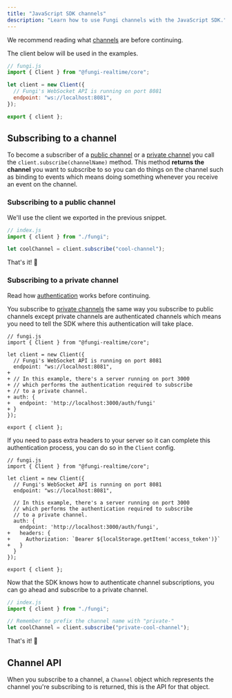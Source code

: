 ```yaml
---
title: "JavaScript SDK channels"
description: "Learn how to use Fungi channels with the JavaScript SDK."
---
```



We recommend reading what [channels](/docs/getting-started/what-is-Fungi#channels) are before continuing.

The client below will be used in the examples.

```js
// fungi.js
import { Client } from "@fungi-realtime/core";

let client = new Client({
  // Fungi's WebSocket API is running on port 8081
  endpoint: "ws://localhost:8081",
});

export { client };
```

## Subscribing to a channel

To become a subscriber of a [public channel](/docs/getting-started/what-is-Fungi#public-channels) or a [private channel](/docs/getting-started/what-is-Fungi#private-channels) you call the `client.subscribe(channelName)` method. This method **returns the channel** you want to subscribe to so you can do things on the channel such as binding to events which means doing something whenever you receive an event on the channel.

### Subscribing to a public channel

We'll use the client we exported in the previous snippet.

```js
// index.js
import { client } from "./fungi";

let coolChannel = client.subscribe("cool-channel");
```

That's it! 🎉

### Subscribing to a private channel

Read how [authentication](/docs/core-concepts/authentication) works before continuing.

You subscribe to [private channels](/docs/getting-started/what-is-Fungi#private-channels) the same way you subscribe to public channels except private channels are authenticated channels which means you need to tell the SDK where this authentication will take place.

```diff-js
// fungi.js
import { Client } from "@fungi-realtime/core";

let client = new Client({
  // Fungi's WebSocket API is running on port 8081
  endpoint: "ws://localhost:8081",
+
+ // In this example, there's a server running on port 3000
+ // which performs the authentication required to subscribe
+ // to a private channel.
+ auth: {
+   endpoint: 'http://localhost:3000/auth/fungi'
+ }
});

export { client };
```

If you need to pass extra headers to your server so it can complete this authentication process, you can do so in the `Client` config.

```diff-js
// fungi.js
import { Client } from "@fungi-realtime/core";

let client = new Client({
  // Fungi's WebSocket API is running on port 8081
  endpoint: "ws://localhost:8081",

  // In this example, there's a server running on port 3000
  // which performs the authentication required to subscribe
  // to a private channel.
  auth: {
    endpoint: 'http://localhost:3000/auth/fungi',
+   headers: {
+     Authorization: `Bearer ${localStorage.getItem('access_token')}`
+   }
  }
});

export { client };
```

Now that the SDK knows how to authenticate channel subscriptions, you can go ahead and subscribe to a private channel.

```js
// index.js
import { client } from "./fungi";

// Remember to prefix the channel name with "private-"
let coolChannel = client.subscribe("private-cool-channel");
```

That's it! 🎉

## Channel API

When you subscribe to a channel, a `Channel` object which represents the channel you're subscribing to is returned, this is the API for that object.

<ChannelAPI />
